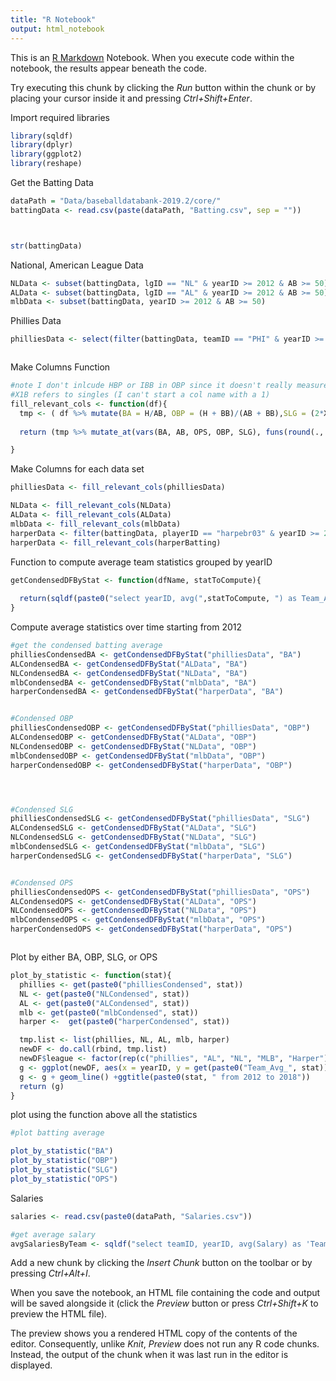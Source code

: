 ```yaml
---
title: "R Notebook"
output: html_notebook
---
```


This is an [R Markdown](http://rmarkdown.rstudio.com) Notebook. When you execute code within the notebook, the results appear beneath the code. 

Try executing this chunk by clicking the *Run* button within the chunk or by placing your cursor inside it and pressing *Ctrl+Shift+Enter*. 



Import required libraries
```r
library(sqldf)
library(dplyr)
library(ggplot2)
library(reshape)

```



Get the Batting Data
```r
dataPath = "Data/baseballdatabank-2019.2/core/"
battingData <- read.csv(paste(dataPath, "Batting.csv", sep = ""))



str(battingData)
```

National, American League Data
```r
NLData <- subset(battingData, lgID == "NL" & yearID >= 2012 & AB >= 50)
ALData <- subset(battingData, lgID == "AL" & yearID >= 2012 & AB >= 50)
mlbData <- subset(battingData, yearID >= 2012 & AB >= 50)
```


Phillies Data
```r
philliesData <- select(filter(battingData, teamID == "PHI" & yearID >= 2012 & AB >= 50), c("playerID", "yearID", "G", "AB", "R", "H", "X2B", "X3B", "BB","SF", "HR", "RBI"))



```



Make Columns Function
```r

#note I don't inlcude HBP or IBB in OBP since it doesn't really measure the batter's skill
#X1B refers to singles (I can't start a col name with a 1)
fill_relevant_cols <- function(df){
  tmp <- ( df %>% mutate(BA = H/AB, OBP = (H + BB)/(AB + BB),SLG = (2*X2B + 3*X3B + 4*HR + BB + (H - X2B - X3B - HR))/AB, X1B = H - HR - X2B - X3B, OPS = SLG + OBP))
  
  return (tmp %>% mutate_at(vars(BA, AB, OPS, OBP, SLG), funs(round(., 3))))

}
```


Make Columns for each data set
```r
philliesData <- fill_relevant_cols(philliesData)

NLData <- fill_relevant_cols(NLData)
ALData <- fill_relevant_cols(ALData)
mlbData <- fill_relevant_cols(mlbData)
harperData <- filter(battingData, playerID == "harpebr03" & yearID >= 2012)
harperData <- fill_relevant_cols(harperBatting)
```


Function to compute average team statistics grouped by yearID
```r
getCondensedDFByStat <- function(dfName, statToCompute){
  
  return(sqldf(paste0("select yearID, avg(",statToCompute, ") as Team_Avg_", statToCompute, " from ",dfName, " group by yearID")))
}
```


Compute average statistics over time starting from 2012
```r

#get the condensed batting average
philliesCondensedBA <- getCondensedDFByStat("philliesData", "BA")
ALCondensedBA <- getCondensedDFByStat("ALData", "BA")
NLCondensedBA <- getCondensedDFByStat("NLData", "BA")
mlbCondensedBA <- getCondensedDFByStat("mlbData", "BA")
harperCondensedBA <- getCondensedDFByStat("harperData", "BA")


#Condensed OBP
philliesCondensedOBP <- getCondensedDFByStat("philliesData", "OBP")
ALCondensedOBP <- getCondensedDFByStat("ALData", "OBP")
NLCondensedOBP <- getCondensedDFByStat("NLData", "OBP")
mlbCondensedOBP <- getCondensedDFByStat("mlbData", "OBP")
harperCondensedOBP <- getCondensedDFByStat("harperData", "OBP")




#Condensed SLG
philliesCondensedSLG <- getCondensedDFByStat("philliesData", "SLG")
ALCondensedSLG <- getCondensedDFByStat("ALData", "SLG")
NLCondensedSLG <- getCondensedDFByStat("NLData", "SLG")
mlbCondensedSLG <- getCondensedDFByStat("mlbData", "SLG")
harperCondensedSLG <- getCondensedDFByStat("harperData", "SLG")


#Condensed OPS
philliesCondensedOPS <- getCondensedDFByStat("philliesData", "OPS")
ALCondensedOPS <- getCondensedDFByStat("ALData", "OPS")
NLCondensedOPS <- getCondensedDFByStat("NLData", "OPS")
mlbCondensedOPS <- getCondensedDFByStat("mlbData", "OPS")
harperCondensedOPS <- getCondensedDFByStat("harperData", "OPS")



```


Plot by either BA, OBP, SLG, or OPS
```r
plot_by_statistic <- function(stat){
  phillies <- get(paste0("philliesCondensed", stat))
  NL <- get(paste0("NLCondensed", stat))
  AL <- get(paste0("ALCondensed", stat))
  mlb <- get(paste0("mlbCondensed", stat))
  harper <-  get(paste0("harperCondensed", stat))

  tmp.list <- list(phillies, NL, AL, mlb, harper)
  newDF <- do.call(rbind, tmp.list)
  newDF$league <- factor(rep(c("phillies", "AL", "NL", "MLB", "Harper"), each = sapply(tmp.list, nrow)))
  g <- ggplot(newDF, aes(x = yearID, y = get(paste0("Team_Avg_", stat)), color = league)) + xlab("Year") + ylab(paste(stat))
  g <- g + geom_line() +ggtitle(paste0(stat, " from 2012 to 2018")) 
  return (g)
}
```


plot using the function above all the statistics 
```r

#plot batting average

plot_by_statistic("BA")
plot_by_statistic("OBP")
plot_by_statistic("SLG")
plot_by_statistic("OPS")

```


Salaries
```r
salaries <- read.csv(paste0(dataPath, "Salaries.csv"))

#get average salary
avgSalariesByTeam <- sqldf("select teamID, yearID, avg(Salary) as 'Team_Avg_Sal' from salaries where yearID >= 2012 group by teamID")
```



Add a new chunk by clicking the *Insert Chunk* button on the toolbar or by pressing *Ctrl+Alt+I*.

When you save the notebook, an HTML file containing the code and output will be saved alongside it (click the *Preview* button or press *Ctrl+Shift+K* to preview the HTML file).

The preview shows you a rendered HTML copy of the contents of the editor. Consequently, unlike *Knit*, *Preview* does not run any R code chunks. Instead, the output of the chunk when it was last run in the editor is displayed.

